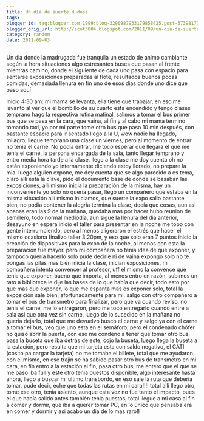 ```yaml
---
title: Un día de suerte dudosa
tags:
blogger_id: tag:blogger.com,1999:blog-3290987933179858425.post-3739817379099048302
blogger_orig_url: http://scot3004.blogspot.com/2011/09/un-dia-de-suerte-dudosa.html
category: random
date: 2011-09-03
---
```


Un dia donde la madrugada fue tranquila
un estado de animo cambiante según la hora situaciones algo estresantes
buses que pasan al frente mientras camino, donde el siguiente de cada uno pasa con espacio para sentarse
exposiciones preparadas al flote, resultados buenos
pocas comidas, demasiada llenura
en fin uno de esos dias donde uno dice que paso aquí

Inicio
4:30 am: mi mama se levanta, ella tiene que trabajar, en eso me levanto al ver que el bombillo de su cuarto esta encendido y tengo clases temprano
hago la respectiva rutina matinal, salimos a tomar el bus
primer bus que se pasa en la cara, que vaina, al fin y al cabo mi mama termino tomando taxi, yo por mi parte tome otro bus que paso 10 min después, con bastante espacio para ir sentado
llego a la U, wow nadie ha llegado, milagro, llegue temprano una clase un viernes, pero al momento de entrar no tenia el carne. No podía entrar, me toco esperar que llegara el que me tenia el carne, la persona encargada de la sala, tanto llegar temprano y entro media hora tarde a la clase.
llego a la clase me doy cuenta oh no están exponiendo
yo internamente diciendo estoy llorado, no prepare la mia. luego alguien expone, me doy cuenta que se algo parecido a es tema, claro allí esta la clave, pido el documento base de donde se basaban las exposiciones, allí mismo inicia la preparación de la misma, hay un inconveniente yo solo no quería pasar, llego un compañero que estaba en la misma situación allí mismo iniciamos, que suerte la expo salio bastante bien, no podia contener la alegría
termina la clase, decía que cosas, aun asi apenas eran las 9 de la mañana, quedaba mas por hacer
hubo reunion de semillero, todo normal
mediodía, aun sigue la llenura del dia anterior, desayuno en espera
inicio el taller para presentar en la noche me topo con gente interrumpiendo, pero al menos aligeraron el estrés que hacer el mismo ocasiona
finalizo taller 3:20pm, y eso que solo eran 7 puntos
inicio la creación de diapositivas para la expo de la noche, al menos con esta la preparación fue mayor. pero mi compañera no tenia idea de que exponer, y tampoco quería hacerlo solo pude decirle ni de vaina expongo solo no te pongas las pilas mas bien
inicia la clase, inician exposiciones, mi compañera intenta convencer al profesor, uff el mismo la convence que tenia que exponer, bueno que importa, al menos entro en razón, subimos un rato a biblioteca le dije las bases de lo que había que decir, todo esto por que mas que exponer, lo que me espanta mas es exponer solo, total la exposición sale bien, afortunadamente para mi.
salgo con otro compañero a tomar el bus de transmetro para finalizar, pero que va cuando reviso, no tenia el carne, me lo entregaron, pero me toco entregarlo cuando entre a sala asi que otra vez sin carne, luego de lo sucedido en la mañana no quería dejarlo, total que me devuelvo busco el carne y salgo ya con el carne a tomar el bus, veo que uno esta en el semáforo, pero el condenado chófer no quiso abrir la puerta, con eso me condeno a tener que tomar otro bus, pasa la buseta que iba detrás de este, cojo la buseta, luego llega la buseta a la estación, pero resulta que mi tarjeta esta con saldo negativo, el CATI (cosito pa cargar la tarjeta) no me tomaba el billete, total que me ayudaron con el mismo, en ese trajín se ha sabido pasar otro bus de transmetro en mi cara, en fin entro a la estación al fin, pasa otro bus, me entero que el que se me paso iba full y este otro tenia puestos disponible, algo interesante hasta ahora, llego a buscar mi ultimo transbordo, en eso sale la ruta que debería tomar, pude decir, eche que todas las rutas en mi cara!!!! total allí llego otro, tome ese otro, tenia asiento, aunque esta vez no fue tanto el impacto, pues el que había salido antes también tenia puestos, total llegue a mi casa al fin a comer y dormir, que iba a querer tomar PC, en lo único que pensaba era en comer y dormir y asi acabo un dia de lo mas raro!!
